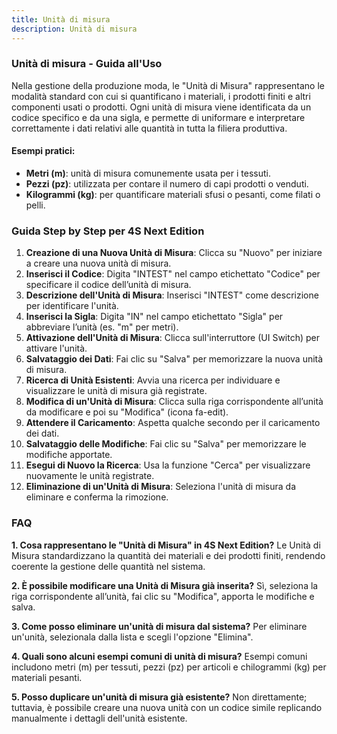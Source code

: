 ```yaml
---
title: Unità di misura
description: Unità di misura
---
```


### Unità di misura - Guida all'Uso

Nella gestione della produzione moda, le "Unità di Misura" rappresentano le modalità standard con cui si quantificano i materiali, i prodotti finiti e altri componenti usati o prodotti. Ogni unità di misura viene identificata da un codice specifico e da una sigla, e permette di uniformare e interpretare correttamente i dati relativi alle quantità in tutta la filiera produttiva.

#### Esempi pratici:

* **Metri (m)**: unità di misura comunemente usata per i tessuti.
* **Pezzi (pz)**: utilizzata per contare il numero di capi prodotti o venduti.
* **Kilogrammi (kg)**: per quantificare materiali sfusi o pesanti, come filati o pelli.

### Guida Step by Step per 4S Next Edition

1. **Creazione di una Nuova Unità di Misura**: Clicca su "Nuovo" per iniziare a creare una nuova unità di misura.
2. **Inserisci il Codice**: Digita "INTEST" nel campo etichettato "Codice" per specificare il codice dell’unità di misura.
3. **Descrizione dell'Unità di Misura**: Inserisci "INTEST" come descrizione per identificare l'unità.
4. **Inserisci la Sigla**: Digita "IN" nel campo etichettato "Sigla" per abbreviare l’unità (es. "m" per metri).
5. **Attivazione dell'Unità di Misura**: Clicca sull'interruttore (UI Switch) per attivare l'unità.
6. **Salvataggio dei Dati**: Fai clic su "Salva" per memorizzare la nuova unità di misura.
7. **Ricerca di Unità Esistenti**: Avvia una ricerca per individuare e visualizzare le unità di misura già registrate.
8. **Modifica di un'Unità di Misura**: Clicca sulla riga corrispondente all’unità da modificare e poi su "Modifica" (icona fa-edit).
9. **Attendere il Caricamento**: Aspetta qualche secondo per il caricamento dei dati.
10. **Salvataggio delle Modifiche**: Fai clic su "Salva" per memorizzare le modifiche apportate.
11. **Esegui di Nuovo la Ricerca**: Usa la funzione "Cerca" per visualizzare nuovamente le unità registrate.
12. **Eliminazione di un'Unità di Misura**: Seleziona l'unità di misura da eliminare e conferma la rimozione.

### FAQ

**1. Cosa rappresentano le "Unità di Misura" in 4S Next Edition?**
Le Unità di Misura standardizzano la quantità dei materiali e dei prodotti finiti, rendendo coerente la gestione delle quantità nel sistema.

**2. È possibile modificare una Unità di Misura già inserita?**
Sì, seleziona la riga corrispondente all’unità, fai clic su "Modifica", apporta le modifiche e salva.

**3. Come posso eliminare un'unità di misura dal sistema?**
Per eliminare un'unità, selezionala dalla lista e scegli l'opzione "Elimina".

**4. Quali sono alcuni esempi comuni di unità di misura?**
Esempi comuni includono metri (m) per tessuti, pezzi (pz) per articoli e chilogrammi (kg) per materiali pesanti.

**5. Posso duplicare un'unità di misura già esistente?**
Non direttamente; tuttavia, è possibile creare una nuova unità con un codice simile replicando manualmente i dettagli dell'unità esistente.